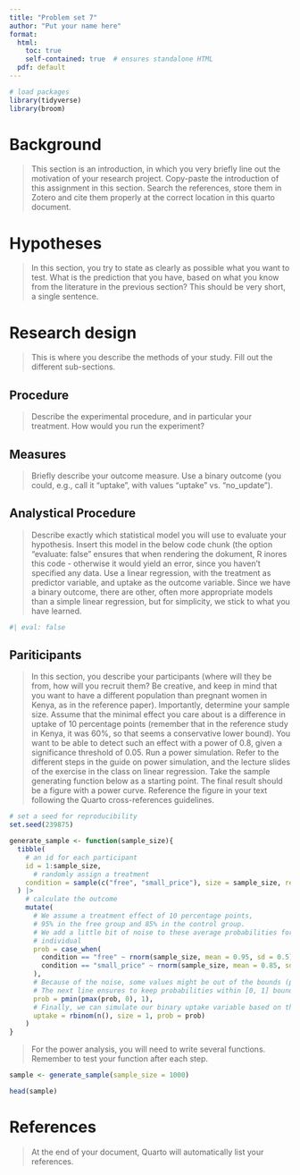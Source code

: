 ```yaml
---
title: "Problem set 7"
author: "Put your name here"
format: 
  html:
    toc: true
    self-contained: true  # ensures standalone HTML
  pdf: default
---
```



```r
# load packages
library(tidyverse)
library(broom)
```


# Background

> This section is an introduction, in which you very briefly line out the motivation of your research project. Copy-paste the introduction of this assignment in this section. Search the references, store them in Zotero and cite them properly at the correct location in this quarto document.


# Hypotheses

> In this section, you try to state as clearly as possible what you want to test. What is the prediction that you have, based on what you know from the literature in the previous section? This should be very short, a single sentence.


# Research design

> This is where you describe the methods of your study. Fill out the different sub-sections.

## Procedure

> Describe the experimental procedure, and in particular your treatment. How would you run the experiment?

## Measures

> Briefly describe your outcome measure. Use a binary outcome (you could, e.g., call it "uptake", with values "uptake" vs. "no_update"). 

## Analystical Procedure

> Describe exactly which statistical model you will use to evaluate your hypothesis. Insert this model in the below code chunk (the option "evaluate: false" ensures that when rendering the dokument, R inores this code - otherwise it would yield an error, since you haven't specified any data. Use a linear regression, with the treatment as predictor variable, and uptake as the outcome variable. Since we have a binary outcome, there are other, often more appropriate models than a simple linear regression, but for simplicity, we stick to what you have learned. 

```r
#| eval: false


```


## Pariticipants

> In this section, you describe your participants (where will they be from, how will you recruit them? Be creative, and keep in mind that you want to have a different population than pregnant women in Kenya, as in the reference paper). Importantly, determine your sample size. Assume that the minimal effect you care about is a difference in uptake of 10 percentage points (remember that in the reference study in Kenya, it was 60%, so that seems a conservative lower bound). You want to be able to detect such an effect with a power of 0.8, given a significance threshold of 0.05. Run a power simulation. Refer to the different steps in the guide on power simulation, and the lecture slides of the exercise in the class on linear regression. Take the sample generating function below as a starting point. The final result should be a figure with a power curve. Reference the figure in your text following the Quarto cross-references guidelines.

```r
# set a seed for reproducibility
set.seed(239875)
```

```r
generate_sample <- function(sample_size){
  tibble(
    # an id for each participant
    id = 1:sample_size,
      # randomly assign a treatment
    condition = sample(c("free", "small_price"), size = sample_size, replace = TRUE)
  ) |>
    # calculate the outcome
    mutate(
      # We assume a treatment effect of 10 percentage points, 
      # 95% in the free group and 85% in the control group.
      # We add a little bit of noise to these average probabilities for each 
      # individual
      prob = case_when(
        condition == "free" ~ rnorm(sample_size, mean = 0.95, sd = 0.5),
        condition == "small_price" ~ rnorm(sample_size, mean = 0.85, sd = 0.5)
      ),
      # Because of the noise, some values might be out of the bounds (probabilites can only range from 0 to 1). 
      # The next line ensures to keep probabilities within [0, 1] bounds. 
      prob = pmin(pmax(prob, 0), 1),
      # Finally, we can simulate our binary uptake variable based on the noisy probabilities
      uptake = rbinom(n(), size = 1, prob = prob)
    )
}
```

> For the power analysis, you will need to write several functions. Remember to test your function after each step. 

```r
sample <- generate_sample(sample_size = 1000) 

head(sample)
```


# References

> At the end of your document, Quarto will automatically list your references. 


